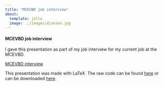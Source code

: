 ---
title: "MCEVBD job interview"
about:
  template: jolla
  image: ../images/djansen.jpg
---

#### MCEVBD job interview 

I gave this presentation as part of my job interview for my current job at the MCEVBD.

<a href="./MCEVBD_interview/MCEVBD_presentation.pdf  ">MCEVBD interview</a>

This presentation was made with LaTeX. The raw code can be found <a href="../files/MCEVBD_presentation.pdf  ">here</a> or can be downloaded [here](./MCEVBD_interview/JansenD_presentation.Rtex).
